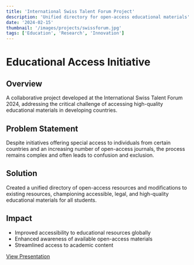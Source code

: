 ```yaml
---
title: 'International Swiss Talent Forum Project'
description: 'Unified directory for open-access educational materials'
date: '2024-02-15'
thumbnail: '/images/projects/swissforum.jpg'
tags: ['Education', 'Research', 'Innovation']
---
```


# Educational Access Initiative

## Overview
A collaborative project developed at the International Swiss Talent Forum 2024, addressing the critical challenge of accessing high-quality educational materials in developing countries.

## Problem Statement
Despite initiatives offering special access to individuals from certain countries and an increasing number of open-access journals, the process remains complex and often leads to confusion and exclusion.

## Solution
Created a unified directory of open-access resources and modifications to existing resources, championing accessible, legal, and high-quality educational materials for all students.

## Impact
- Improved accessibility to educational resources globally
- Enhanced awareness of available open-access materials
- Streamlined access to academic content

[View Presentation](ISTF24_Summary)